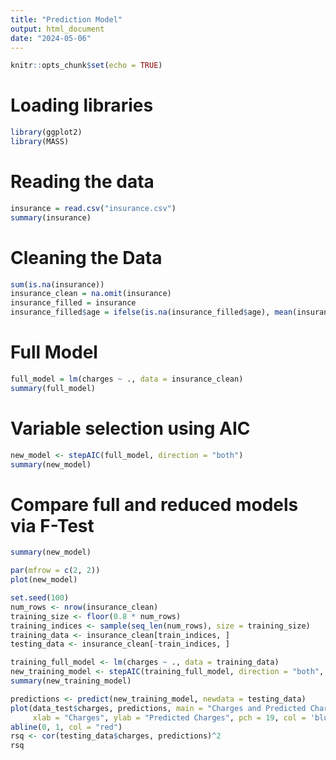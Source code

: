 ```yaml
---
title: "Prediction Model"
output: html_document
date: "2024-05-06"
---
```


```r
knitr::opts_chunk$set(echo = TRUE)
```

# Loading libraries
```r
library(ggplot2)
library(MASS)
```

# Reading the data
```r
insurance = read.csv("insurance.csv")
summary(insurance)
```

# Cleaning the Data
```r
sum(is.na(insurance))
insurance_clean = na.omit(insurance)
insurance_filled = insurance
insurance_filled$age = ifelse(is.na(insurance_filled$age), mean(insurance_filled$age, na.rm = TRUE), insurance_filled$age)
```

# Full Model
```r
full_model = lm(charges ~ ., data = insurance_clean)
summary(full_model)
```
# Variable selection using AIC 
```r
new_model <- stepAIC(full_model, direction = "both")
summary(new_model)
```

# Compare full and reduced models via F-Test
```r
summary(new_model)
```

```r
par(mfrow = c(2, 2))
plot(new_model)
```


```r
set.seed(100)
num_rows <- nrow(insurance_clean)
training_size <- floor(0.8 * num_rows)
training_indices <- sample(seq_len(num_rows), size = training_size)
training_data <- insurance_clean[train_indices, ]
testing_data <- insurance_clean[-train_indices, ]
```


```r
training_full_model <- lm(charges ~ ., data = training_data)
new_training_model <- stepAIC(training_full_model, direction = "both", trace = FALSE)
summary(new_training_model)
```


```r
predictions <- predict(new_training_model, newdata = testing_data)
plot(data_test$charges, predictions, main = "Charges and Predicted Charges Simple Model",
     xlab = "Charges", ylab = "Predicted Charges", pch = 19, col = 'blue')
abline(0, 1, col = "red") 
rsq <- cor(testing_data$charges, predictions)^2
rsq
```